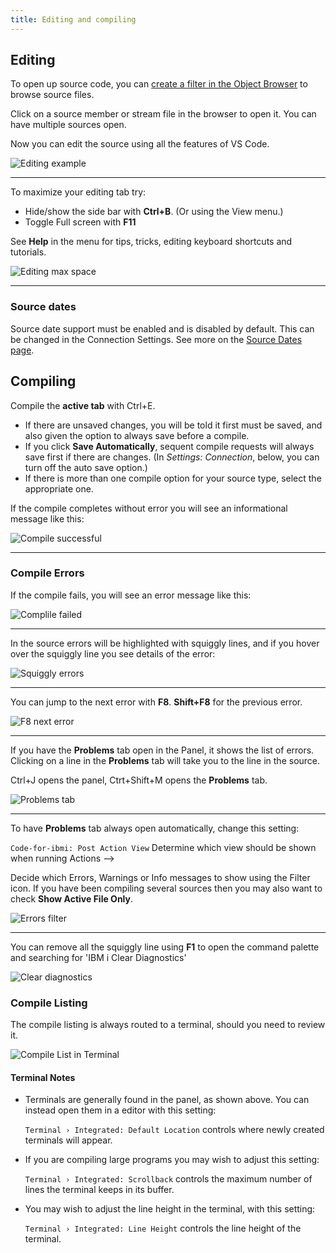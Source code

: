 ```yaml
---
title: Editing and compiling 
---
```



## Editing

To open up source code, you can [create a filter in the Object Browser](../../browsers/object-browser/) to browse source files.

<CardGrid>

<Card>

Click on a source member or stream file in the browser to open it. You can have multiple sources open.

Now you can edit the source using all the features of VS Code.

</Card><Card>

 ![Editing example](../../../assets/EditComp-01.png)

</Card></CardGrid>

---

<CardGrid>

<Card>

To maximize your editing tab try:

- Hide/show the side bar with **Ctrl+B**. (Or using the View menu.)
- Toggle Full screen with **F11**

See **Help** in the menu for tips, tricks, editing keyboard shortcuts and tutorials.

</Card><Card>

![Editing max space](../../../assets/EditComp-02.png)

</Card></CardGrid>

---

### Source dates

Source date support must be enabled and is disabled by default. This can be changed in the Connection Settings. See more on the [Source Dates page](../sourcedates/).

## Compiling

Compile the **active tab** with Ctrl+E.

- If there are unsaved changes, you will be told it first must be saved, and also given the option to always save before a compile.
- If you click **Save Automatically**, sequent compile requests will always save first if there are changes. (In *Settings: Connection*, below, you can turn off the auto save option.)
- If there is more than one compile option for your source type, select the appropriate one.

<CardGrid>

<Card>

If the compile completes without error you will see an informational message like this:

</Card><Card>

![Compile successful](../../../assets/EditComp-03.png)

</Card></CardGrid>

---

### Compile Errors

<CardGrid>

<Card>

If the compile fails, you will see an error message like this:

</Card><Card>

![Complile failed](../../../assets/EditComp-04.png)

</Card></CardGrid>

---

<CardGrid>

<Card>

In the source errors will be highlighted with squiggly lines, and if you hover over the squiggly line you see details of the error:

</Card><Card>

![Squiggly errors](../../../assets/EditComp-05.png)

</Card></CardGrid>

---

<CardGrid>

<Card>

You can jump to the next error with **F8**.  **Shift+F8** for the previous error.

</Card><Card>

![F8 next error](../../../assets/EditComp-05A.png)

</Card></CardGrid>

---

<CardGrid>

<Card>

If you have the **Problems** tab open in the Panel, it shows the list of errors. Clicking on a line in the **Problems** tab will take you to the line in the source.

Ctrl+J opens the panel, Ctrt+Shift+M opens the **Problems** tab. 

</Card><Card>

![Problems tab](../../../assets/EditComp-06.png)

</Card></CardGrid>

---

To have **Problems** tab always open automatically, change this setting:

`Code-for-ibmi: Post Action View` Determine which view should be shown when running Actions -->

<CardGrid>

<Card>

Decide which Errors, Warnings or Info messages to show using the Filter icon. If you have been compiling several sources then you may also want to check **Show Active File Only**.

</Card><Card>

![Errors filter](../../../assets/EditComp-07.png)

</Card></CardGrid>

---

You can remove all the squiggly line using **F1** to open the command palette and searching for 'IBM i Clear Diagnostics'

![Clear diagnostics](../../../assets/EditComp-08.png)

### Compile Listing

The compile listing is always routed to a terminal, should you need to review it.

![Compile List in Terminal](../../../assets/compile_list_01.png)

#### Terminal Notes

- Terminals are generally found in the panel, as shown above. You can instead open them in a editor with this setting:

  `Terminal › Integrated: Default Location` controls where newly created terminals will appear.

- If you are compiling large programs you may wish to adjust this setting:

  `Terminal › Integrated: Scrollback` controls the maximum number of lines the terminal keeps in its buffer. 

- You may wish to adjust the line height in the terminal, with this setting:

  `Terminal › Integrated: Line Height` controls the line height of the terminal. 


